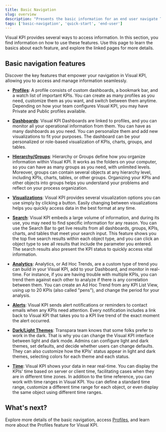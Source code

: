 ```yaml
---
title: Basic Navigation
slug: overview
description: "Presents the basic information for an end user navigate Transpara's Visual KPIs software."
tags: ['basic-navigation', 'quick-start', 'end-user']
---
```


Visual KPI provides several ways to access information. In this section, you find information on how to use these features. Use this page to learn the basics about each feature, and explore the linked pages for more details.

## Basic navigation features 

Discover the key features that empower your navigation in Visual KPI, allowing you to access and manage information seamlessly.

- **[Profiles](/end-user/basic-navigation/profiles)**: A profile consists of custom dashboards, a bookmark bar, and a watch list of important KPIs. You can create as many profiles as you need, customize them as you want, and switch between them anytime. Depending on how your team configures Visual KPI, you may have Private and Public profiles available.

- **[Dashboards](/end-user/basic-navigation/dashboards)**: Visual KPI Dashboards are linked to profiles, and you can monitor all your operational information from them. You can have as many dashboards as you need. You can personalize them and add new visualizations to fit your purposes. The dashboard can be your personalized or role-based visualization of KPIs, charts, groups, and tables.

- **[Hierarchy/Groups](/end-user/basic-navigation/groups)**: Hierarchy or Groups define how you organize information within Visual KPI. It works as the folders on your computer, so you can have as many groups as you need, with unlimited levels. Moreover, groups can contain several objects at any hierarchy level, including KPIs, charts, tables, or other groups. Organizing your KPIs and other objects into groups helps you understand your problems and reflect on your process organization.

- **[Visualizations](/end-user/basic-navigation/visualization)**: Visual KPI provides several visualization options you can use simply by clicking a button. Easily changing between visualizations helps you quickly access data in the best format at any time.

- **[Search](/end-user/basic-navigation/search)**: Visual KPI embeds a large volume of information, and during its use, you may need to find specific information for any reason. You can use the Search Bar to get live results from all dashboards, groups, KPIs, charts, and tables that meet your search input. This feature shows you the top five search results within each object type, and you can click an object type to see all results that include the parameter you entered. The search results also present the KPI status to quickly access vital information.

- **[Analytics](/end-user/basic-navigation/analytics)**: Analytics, or Ad Hoc Trends, are a custom type of trend you can build in your Visual KPI, add to your Dashboard, and monitor in real-time. For instance, if you are having trouble with multiple KPIs, you can trend them against each other to analyze if there is any correlation between them. You can create an Ad Hoc Trend from any KPI List View, using up to 20 KPIs (also called "pens"), and change the period for your analysis.

- **[Alerts](/end-user/basic-navigation/alerts)**: Visual KPI sends alert notifications or reminders to contact emails when any KPIs need attention. Every notification includes a link back to Visual KPI that takes you to a KPI live trend of the exact moment the alert occurred.

- **[Dark/Light Themes](/end-user/basic-navigation/dark-light-theme)**: Transpara team knows that some folks prefer to work in the dark. That is why you can change the Visual KPI interface between light and dark mode. Admins can configure light and dark themes, set defaults, and decide whether users can change defaults. They can also customize how the KPIs' status appear in light and dark themes, selecting colors for each theme and each status.

- **[Time](/end-user/basic-navigation/time)**: Visual KPI shows your data in near real-time. You can display the KPIs' time based on server or client time, facilitating cases when they are in different time zones. In addition to the time reference, you can work with time ranges in Visual KPI. You can define a standard time range, customize a different time range for each object, or even display the same object using different time ranges.

## What's next? 

Explore more details of the basic navigation, access [Profiles](/end-user/basic-navigation/profiles/), and learn more about the Profiles feature for Visual KPI.
